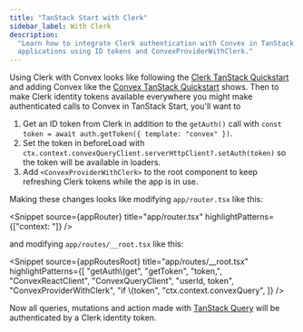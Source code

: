 ```yaml
---
title: "TanStack Start with Clerk"
sidebar_label: With Clerk
description:
  "Learn how to integrate Clerk authentication with Convex in TanStack Start
  applications using ID tokens and ConvexProviderWithClerk."
---
```



Using Clerk with Convex looks like following the
[Clerk TanStack Quickstart](https://clerk.com/docs/quickstarts/tanstack-start)
and adding Convex like the
[Convex TanStack Quickstart](/quickstart/tanstack-start.mdx) shows. Then to make
Clerk identity tokens available everywhere you might make authenticated calls to
Convex in TanStack Start, you'll want to

1. Get an ID token from Clerk in addition to the `getAuth()` call with
   `const token = await auth.getToken({ template: "convex" })`.
2. Set the token in beforeLoad with
   `ctx.context.convexQueryClient.serverHttpClient?.setAuth(token)` so the token
   will be available in loaders.
3. Add `<ConvexProviderWithClerk>` to the root component to keep refreshing
   Clerk tokens while the app is in use.

Making these changes looks like modifying `app/router.tsx` like this:

<Snippet
  source={appRouter}
  title="app/router.tsx"
  highlightPatterns={["context: "]}
/>

and modifying `app/routes/__root.tsx` like this:

<Snippet
  source={appRoutesRoot}
  title="app/routes/__root.tsx"
  highlightPatterns={[
    "getAuth\\(get",
    "getToken",
    "token,",
    "ConvexReactClient",
    "ConvexQueryClient",
    "userId, token",
    "ConvexProviderWithClerk",
    "if \\(token",
    "ctx.context.convexQuery",
  ]}
/>

Now all queries, mutations and action made with
[TanStack Query](/client/tanstack/tanstack-query/index.mdx) will be
authenticated by a Clerk identity token.
